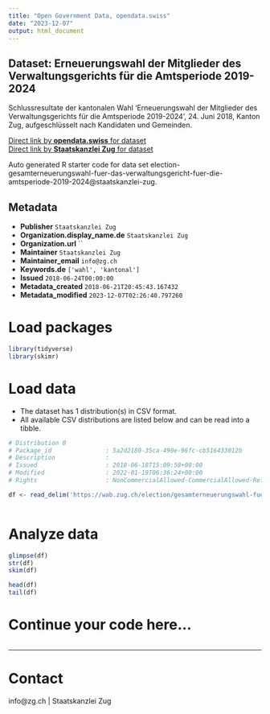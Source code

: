 ```yaml
---
title: "Open Government Data, opendata.swiss"
date: "2023-12-07"
output: html_document
---
```


## Dataset: Erneuerungswahl der Mitglieder des Verwaltungsgerichts für die Amtsperiode 2019-2024

Schlussresultate der kantonalen Wahl 'Erneuerungswahl der Mitglieder des Verwaltungsgerichts für die Amtsperiode 2019-2024', 24. Juni 2018, Kanton Zug, aufgeschlüsselt nach Kandidaten und Gemeinden.

[Direct link by **opendata.swiss** for dataset](https://opendata.swiss/de/dataset/erneuerungswahl-der-mitglieder-des-verwaltungsgerichts-fur-die-amtsperiode-2019-2024)<br>
[Direct link by **Staatskanzlei Zug** for dataset](https://wab.zug.ch/election/gesamterneuerungswahl-fuer-das-verwaltungsgericht-fuer-die-amtsperiode-2019-2024/data)

Auto generated R starter code for data set election-gesamterneuerungswahl-fuer-das-verwaltungsgericht-fuer-die-amtsperiode-2019-2024@staatskanzlei-zug.

## Metadata

- **Publisher** `Staatskanzlei Zug`
- **Organization.display_name.de** `Staatskanzlei Zug`
- **Organization.url** ``
- **Maintainer** `Staatskanzlei Zug`
- **Maintainer_email** `info@zg.ch`
- **Keywords.de** `['wahl', 'kantonal']`
- **Issued** `2018-06-24T00:00:00`
- **Metadata_created** `2018-06-21T20:45:43.167432`
- **Metadata_modified** `2023-12-07T02:26:40.797260`


# Load packages

```r

library(tidyverse)
library(skimr)

```

# Load data

-   The dataset has 1 distribution(s) in CSV format.
-   All available CSV distributions are listed below and can be read into a tibble.

```r

# Distribution 0
# Package_id               : 5a2d2180-35ca-490e-96fc-cb516433012b
# Description              : 
# Issued                   : 2018-06-18T15:09:58+00:00
# Modified                 : 2022-01-19T06:36:24+00:00
# Rights                   : NonCommercialAllowed-CommercialAllowed-ReferenceRequired

df <- read_delim('https://wab.zug.ch/election/gesamterneuerungswahl-fuer-das-verwaltungsgericht-fuer-die-amtsperiode-2019-2024/data-csv')



```

# Analyze data

```r

glimpse(df)
str(df)
skim(df)

head(df)
tail(df)

```

# Continue your code here...

```r

```

------------------------------------------------------------------------

# Contact

info@zg.ch | Staatskanzlei Zug
